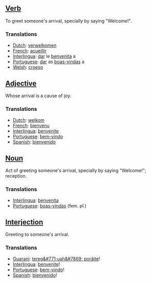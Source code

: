 ==[[Verb]]==
To greet someone's arrival, specially by saying "Welcome!".

===Translations===
*[[Dutch]]: [[verwelkomen]]
*[[French]]: [[acueillir]]
*[[Interlingua]]: [[dar]] le [[benvenita]] a
*[[Portuguese]]: [[dar]] as [[boas-vindas]] a
*[[Welsh]]: [[croeso]]

==[[Adjective]]==
Whose arrival is a cause of joy.

===Translations===
*[[Dutch]]: [[welkom]]
*[[French]]: [[bienvenu]]
*[[Interlingua]]: [[benvenite]]
*[[Portuguese]]: [[bem-vindo]]
*[[Spanish]]: [[bienvenido]]

==[[Noun]]==
Act of greeting someone's arrival, specially by saying "Welcome!"; reception.

===Translations===
*[[Interlingua]]: [[benvenita]]
*[[Portuguese]]: [[boas-vindas]] (fem. pl.)

==[[Interjection]]==
Greeting to someone's arrival.

===Translations===
*[[Guarani]]: [[tereg&#771;uah&#7869; porãite]]!
*[[Interlingua]]: [[benvenite]]!
*[[Portuguese]]: [[bem-vindo]]!
*[[Spanish]]: [[bienvenido]]!